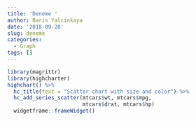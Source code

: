 ```yaml
---
title: 'Deneme '
author: Baris Yalcinkaya
date: '2018-09-20'
slug: deneme
categories:
  - Graph
tags: []
---
```


```r
library(magrittr)
library(highcharter)
highchart() %>% 
  hc_title(text = "Scatter chart with size and color") %>% 
  hc_add_series_scatter(mtcars$wt, mtcars$mpg,
                        mtcars$drat, mtcars$hp)
  widgetframe::frameWidget()

```